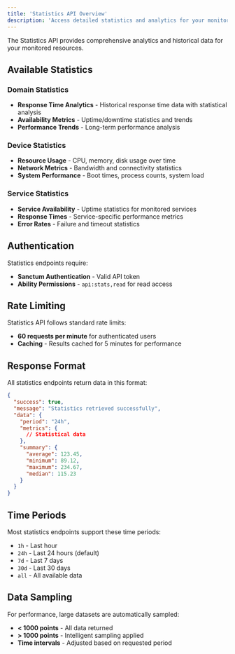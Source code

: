 ```yaml
---
title: 'Statistics API Overview'
description: 'Access detailed statistics and analytics for your monitoring data.'
---
```


The Statistics API provides comprehensive analytics and historical data for your monitored resources.

## Available Statistics

### Domain Statistics
- **Response Time Analytics** - Historical response time data with statistical analysis
- **Availability Metrics** - Uptime/downtime statistics and trends
- **Performance Trends** - Long-term performance analysis

### Device Statistics  
- **Resource Usage** - CPU, memory, disk usage over time
- **Network Metrics** - Bandwidth and connectivity statistics
- **System Performance** - Boot times, process counts, system load

### Service Statistics
- **Service Availability** - Uptime statistics for monitored services
- **Response Times** - Service-specific performance metrics
- **Error Rates** - Failure and timeout statistics

## Authentication

Statistics endpoints require:
- **Sanctum Authentication** - Valid API token
- **Ability Permissions** - `api:stats,read` for read access

## Rate Limiting

Statistics API follows standard rate limits:
- **60 requests per minute** for authenticated users
- **Caching** - Results cached for 5 minutes for performance

## Response Format

All statistics endpoints return data in this format:

```json
{
  "success": true,
  "message": "Statistics retrieved successfully",
  "data": {
    "period": "24h",
    "metrics": {
      // Statistical data
    },
    "summary": {
      "average": 123.45,
      "minimum": 89.12,
      "maximum": 234.67,
      "median": 115.23
    }
  }
}
```

## Time Periods

Most statistics endpoints support these time periods:
- `1h` - Last hour
- `24h` - Last 24 hours (default)
- `7d` - Last 7 days
- `30d` - Last 30 days
- `all` - All available data

## Data Sampling

For performance, large datasets are automatically sampled:
- **< 1000 points** - All data returned
- **> 1000 points** - Intelligent sampling applied
- **Time intervals** - Adjusted based on requested period

